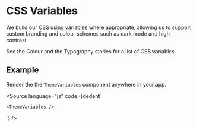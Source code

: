 
<Meta title="Guides/CSS Variables" component={ThemeVariables} />

<ThemeVariables />

# CSS Variables

<Description of={ThemeVariables} />

We build our CSS using variables where appropriate, allowing us to support
custom branding and colour schemes such as dark mode and high-contrast.

See the <LinkTo kind="Foundations/Colour" story="page">Colour</LinkTo> and
the <LinkTo kind="Foundations/Typography" story="page">Typography</LinkTo> stories for a
list of CSS variables.

## Example

Render the the `ThemeVariables` component anywhere in your app.

<Source
  language="js"
  code={dedent`
    
    <ThemeVariables />
  `}
/>
